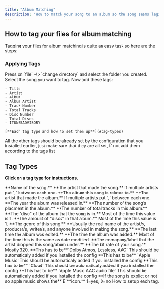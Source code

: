 ```yaml
---
title: "Album Matching"
description: "How to match your song to an album so the song seems legit and you get animated cover. (if the album has one)"
---
```


## How to tag your files for album matching

Tagging your files for album matching is quite an easy task so here are the steps:

### Applying Tags

<Steps>
  <Step title="Open Mp3Tag">
    
  </Step>
  <Step title="Add your files">
    Press on `file` -\> `change directory` and select the folder you created.
  </Step>
  <Step title="Select your song">
    Select the song you want to tag.
  </Step>
  <Step title="Add the custom tags">
    Now add these tags:

    - Title
    - Artist
    - Album
    - Album Artist
    - Track Number
    - Total Tracks
    - Disc Number
    - Total Discs
    - ITUNESADVISORY

    [**Each tag type and how to set them up**](#tag-types)
  </Step>
  <Step title="Verify all tags">
    All the other tags should be already set by the configuration that you installed earlier, just make sure that they are all set, if not add them according to the tags list
  </Step>
</Steps>

## Tag Types

**Click on a tag type for instructions.**

<Card horizontal href="/instructions#title">
  <ParamField query="TITLE" type="string">
  </ParamField>
    **Name of the song.**
</Card>

<ParamField query="ARTIST" type="string" required>
  **The artist that made the song.**

  <Info>
    If multiple artists put `,` between each one.
  </Info>
</ParamField>

<ParamField query="ALBUM" type="string" required>
  **The album this song is related to.**
</ParamField>

<ParamField query="ALBUM ARTIST" type="string" required>
  **The artist that made the album.**

  <Info>
    If multiple artists put `,` between each one.
  </Info>
</ParamField>

<ParamField query="YEAR" type="value" required>
  **The year the album was released in.**
</ParamField>

<ParamField query="TRACK" type="value" required>
  **The number of the song's placment in the album.**
</ParamField>

<ParamField query="TOTALTRACKS" type="value">
  **The number of total tracks in this album.**
</ParamField>

<ParamField query="DISCNUMBER" default="1" type="value" placeholder="1">
  **The "disc" of the album that the song is in.**

  <Info>
    Most of the time this value is 1.
  </Info>
</ParamField>

<ParamField query="TOTALDISCS" default="1" type="value" placeholder="1">
  **The amount of "discs" in that album.**

  <Info>
    Most of the time this value is 1.
  </Info>
</ParamField>

<ParamField query="GENRE" type="string" required>
  **The genre of this song.**
</ParamField>

<ParamField query="COMPOSER" type="string">
  **Usually the real name of the artist/s, producer/s, writer/s, and anyone involved in making the song.**
</ParamField>

<ParamField query="DATE MODIFIED" type="string">
  **The last time the album was edited.**
</ParamField>

<ParamField query="DATE ADDED" type="string">
  **The time the album was added.**

  <Info>
    Most of the time this is the same as date modified.
  </Info>
</ParamField>

<ParamField query="COPYRIGHT" type="string">
  **The comapany/label that the artist dropped this song/abum under.**
</ParamField>

<ParamField query="COPYRIGHT" type="string">
  **The bit rate of your song.**

  <Info>
    Mostly 320.
  </Info>
</ParamField>

<ParamField query="AUDIO FORMATS" type="string" required>
  **This has to be**`Dolby Atmos, Lossless, AAC`

  <Info>
    This should be automaticaly added if you installed the config
  </Info>
</ParamField>

<ParamField query="CLOUD STATUS" type="string" required>
  **This has to be** `Apple Music`

  <Info>
    This should be automaticaly added if you installed the config
  </Info>
</ParamField>

<ParamField query="LOCATION" type="string" required>
  **This has to be** `Cloud`

  <Info>
    This should be automaticaly added if you installed the config
  </Info>
</ParamField>

<ParamField query="KIND" type="string" required>
  **This has to be** `Apple Music AAC audio file`

  <Info>
    This should be automaticaly added if you installed the config
  </Info>
</ParamField>

<ParamField query="ITUNESADVISORY" type="boolean">
  **If the song is explict or not so apple music shows the**`E`**icon.**

  <Info>
    1=yes, 0=no
  </Info>
</ParamField>

<Card title="Instructions" icon="book" href="/instructions">
  How to setup each tag.
</Card>
